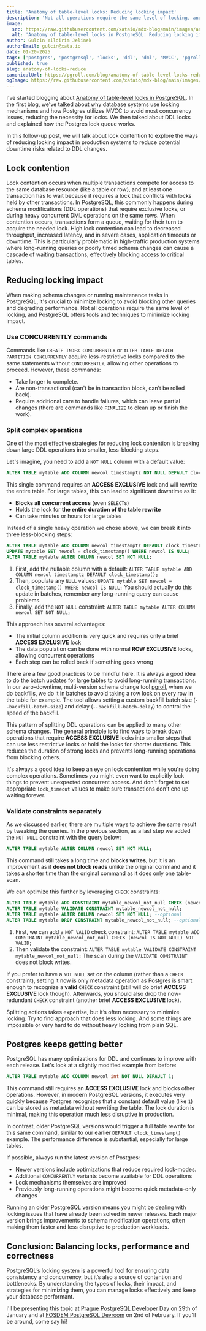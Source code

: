 ```yaml
---
title: 'Anatomy of table-level locks: Reducing locking impact'
description: 'Not all operations require the same level of locking, and PostgreSQL offers tools and techniques to minimize locking impact.'
image:
  src: https://raw.githubusercontent.com/xataio/mdx-blog/main/images/anatomy-of-locks-og@2x.png
  alt: 'Anatomy of table-level locks in PostgreSQL: Reducing locking impact'
author: Gulcin Yildirim Jelinek
authorEmail: gulcin@xata.io
date: 01-20-2025
tags: ['postgres', 'postgresql', 'locks', 'ddl', 'dml', 'MVCC', 'pgroll']
published: true
slug: anatomy-of-locks-reduce
canonicalUrl: https://pgroll.com/blog/anatomy-of-table-level-locks-reducing-locking-impact
ogImage: https://raw.githubusercontent.com/xataio/mdx-blog/main/images/anatomy-of-locks-og@2x.png
---
```


I've started blogging about [Anatomy of table-level locks in PostgreSQL](https://pgroll.com/posts/anatomy-of-table-level-locks-in-postgresql). In the first [blog](https://pgroll.com/posts/anatomy-of-table-level-locks-in-postgresql), we've talked about why database systems use locking mechanisms and how Postgres utilizes MVCC to avoid most concurrency issues, reducing the necessity for locks. We then talked about DDL locks and explained how the Postgres lock queue works.

In this follow-up post, we will talk about lock contention to explore the ways of reducing locking impact in production systems to reduce potential downtime risks related to DDL changes.

## Lock contention

Lock contention occurs when multiple transactions compete for access to the same database resource (like a table or row), and at least one transaction has to wait because it requires a lock that conflicts with locks held by other transactions. In PostgreSQL, this commonly happens during schema modifications (DDL operations) that require exclusive locks, or during heavy concurrent DML operations on the same rows. When contention occurs, transactions form a queue, waiting for their turn to acquire the needed lock. High lock contention can lead to decreased throughput, increased latency, and in severe cases, application timeouts or downtime. This is particularly problematic in high-traffic production systems where long-running queries or poorly timed schema changes can cause a cascade of waiting transactions, effectively blocking access to critical tables.

## Reducing locking impact

When making schema changes or running maintenance tasks in PostgreSQL, it's crucial to minimize locking to avoid blocking other queries and degrading performance. Not all operations require the same level of locking, and PostgreSQL offers tools and techniques to minimize locking impact.

### Use CONCURRENTLY commands

Commands like `CREATE INDEX CONCURRENTLY` or `ALTER TABLE DETACH PARTITION CONCURRENTLY` acquire less-restrictive locks compared to the same statements without `CONCURRENTLY`, allowing other operations to proceed. However, these commands:

- Take longer to complete.
- Are non-transactional (can't be in transaction block, can’t be rolled back).
- Require additional care to handle failures, which can leave partial changes (there are commands like `FINALIZE` to clean up or finish the work).

### Split complex operations

One of the most effective strategies for reducing lock contention is breaking down large DDL operations into smaller, less-blocking steps.

Let's imagine, you need to add a `NOT NULL` column with a default value:

```sql
ALTER TABLE mytable ADD COLUMN newcol timestamptz NOT NULL DEFAULT clock_timestamp();
```

This single command requires an **ACCESS EXCLUSIVE** lock and will rewrite the entire table. For large tables, this can lead to significant downtime as it:

- **Blocks all concurrent access** (even `SELECT`s)
- Holds the lock for **the entire duration of the table rewrite**
- Can take minutes or hours for large tables

Instead of a single heavy operation we chose above, we can break it into three less-blocking steps:

```sql
ALTER TABLE mytable ADD COLUMN newcol timestamptz DEFAULT clock_timestamp();
UPDATE mytable SET newcol = clock_timestamp() WHERE newcol IS NULL;
ALTER TABLE mytable ALTER COLUMN newcol SET NOT NULL;
```

1.  First, add the nullable column with a default: `ALTER TABLE mytable ADD COLUMN newcol timestamptz DEFAULT clock_timestamp();`
2.  Then, populate any `NULL` values: `UPDATE mytable SET newcol = clock_timestamp() WHERE newcol IS NULL;` You should actually do this update in batches, remember any long-running query can cause problems.
3.  Finally, add the `NOT NULL` constraint: `ALTER TABLE mytable ALTER COLUMN newcol SET NOT NULL;`

This approach has several advantages:

- The initial column addition is very quick and requires only a brief **ACCESS EXCLUSIVE** lock
- The data population can be done with normal **ROW EXCLUSIVE** locks, allowing concurrent operations
- Each step can be rolled back if something goes wrong

There are a few good practices to be mindful here. It is always a good idea to do the batch updates for large tables to avoid long-running transactions.
In our zero-downtime, multi-version schema change tool [pgroll](https://github.com/xataio/pgroll), when we do backfills, we do it in batches to avoid taking a row lock on every row in the table for example.
The tool allows setting a custom backfill batch size (`--backfill-batch-size`) and delay (`--backfill-batch-delay`) to control the speed of the backfill.

This pattern of splitting DDL operations can be applied to many other schema changes. The general principle is to find ways to break down operations that require **ACCESS EXCLUSIVE** locks into smaller steps that can use less restrictive locks or hold the locks for shorter durations. This reduces the duration of strong locks and prevents long-running operations from blocking others.

It's always a good idea to keep an eye on lock contention while you're doing complex operations. Sometimes you might even want to explicitly lock things to prevent unexpected concurrent access. And don't forget to set appropriate `lock_timeout` values to make sure transactions don't end up waiting forever.

### Validate constraints separately

As we discussed earlier, there are multiple ways to achieve the same result by tweaking the queries. In the previous section, as a last step we added the `NOT NULL` constraint with the query below:

```sql
ALTER TABLE mytable ALTER COLUMN newcol SET NOT NULL;
```

This command still takes a long time and **blocks writes**, but it is an improvement as it **does not block reads** unlike the original command and it takes a shorter time than the original command as it does only one table-scan.

We can optimize this further by leveraging `CHECK` constraints:

```sql
ALTER TABLE mytable ADD CONSTRAINT mytable_newcol_not_null CHECK (newcol IS NOT NULL) NOT VALID;
ALTER TABLE mytable VALIDATE CONSTRAINT mytable_newcol_not_null;
ALTER TABLE mytable ALTER COLUMN newcol SET NOT NULL; --optional
ALTER TABLE mytable DROP CONSTRAINT mytable_newcol_not_null; --optional
```

1.  First, we can add a `NOT VALID` check constraint: `ALTER TABLE mytable ADD CONSTRAINT mytable_newcol_not_null CHECK (newcol IS NOT NULL) NOT VALID;`
2.  Then validate the constraint: `ALTER TABLE mytable VALIDATE CONSTRAINT mytable_newcol_not_null;` The scan during the `VALIDATE CONSTRAINT` does not block writes.

If you prefer to have a `NOT NULL` set on the column (rather than a `CHECK` constraint), setting it now is only metadata operation as Postgres is smart enough to recognize a **valid** `CHECK` constraint (still will do brief **ACCESS EXCLUSIVE** lock though). Afterwards, you should also drop the now-redundant `CHECK` constraint (another brief **ACCESS EXCLUSIVE** lock).

Splitting actions takes expertise, but it’s often necessary to minimize locking. Try to find approach that does less locking. And some things are impossible or very hard to do without heavy locking from plain SQL.

## Postgres keeps getting better

PostgreSQL has many optimizations for DDL and continues to improve with each release. Let's look at a slightly modified example from before:

```sql
ALTER TABLE mytable ADD COLUMN newcol int NOT NULL DEFAULT 1;
```

This command still requires an **ACCESS EXCLUSIVE** lock and blocks other operations. However, in modern PostgreSQL versions, it executes very quickly because Postgres recognizes that a constant default value (like `1`) can be stored as metadata without rewriting the table. The lock duration is minimal, making this operation much less disruptive in production.

In contrast, older PostgreSQL versions would trigger a full table rewrite for this same command, similar to our earlier `DEFAULT clock_timestamp()` example. The performance difference is substantial, especially for large tables.

If possible, always run the latest version of Postgres:

- Newer versions include optimizations that reduce required lock-modes.
- Additional `CONCURRENTLY` variants become available for DDL operations
- Lock mechanisms themselves are improved
- Previously long-running operations might become quick metadata-only changes

Running an older PostgreSQL version means you might be dealing with locking issues that have already been solved in newer releases. Each major version brings improvements to schema modification operations, often making them faster and less disruptive to production workloads.

## Conclusion: Balancing locks, performance and correctness

PostgreSQL’s locking system is a powerful tool for ensuring data consistency and concurrency, but it’s also a source of contention and bottlenecks. By understanding the types of locks, their impact, and strategies for minimizing them, you can manage locks effectively and keep your database performant.

I'll be presenting this topic at [Prague PostgreSQL Developer Day](https://p2d2.cz/2025/program) on 29th of January and at [FOSDEM PostgreSQL Devroom](https://fosdem.org/2025/schedule/track/postgresql/) on 2nd of February. If you'll be around, come say hi!
